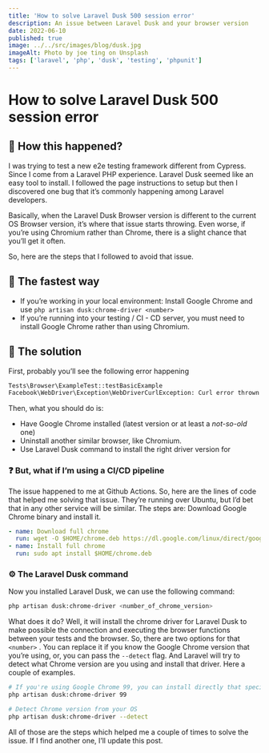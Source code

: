 ```yaml
---
title: 'How to solve Laravel Dusk 500 session error'
description: An issue between Laravel Dusk and your browser version
date: 2022-06-10
published: true
image: ../../src/images/blog/dusk.jpg
imageAlt: Photo by joe ting on Unsplash
tags: ['laravel', 'php', 'dusk', 'testing', 'phpunit']
---
```


# How to solve Laravel Dusk 500 session error

## 🤔 How this happened?

I was trying to test a new e2e testing framework different from Cypress. Since I come from a Laravel PHP experience. Laravel Dusk seemed like an easy tool to install. I followed the page instructions to setup but then I discovered one bug that it’s commonly happening among Laravel developers.

Basically, when the Laravel Dusk Browser version is different to the current OS Browser version, it’s where that issue starts throwing. Even worse, if you’re using Chromium rather than Chrome, there is a slight chance that you’ll get it often.

So, here are the steps that I followed to avoid that issue.

## 👟 The fastest way

- If you’re working in your local environment: Install Google Chrome and use `php artisan dusk:chrome-driver <number>`
- If you’re running into your testing / CI - CD server, you must need to install Google Chrome rather than using Chromium.

## 🔨 The solution

First, probably you’ll see the following error happening

```bash
Tests\Browser\ExampleTest::testBasicExample
Facebook\WebDriver\Exception\WebDriverCurlException: Curl error thrown for http POST to /session/d0eec334e467fffaf17d330d553bdbcc/url with params
```

Then, what you should do is:

- Have Google Chrome installed (latest version or at least a _not-so-old_ one)
- Uninstall another similar browser, like Chromium.
- Use Laravel Dusk command to install the right driver version for

### ❓ But, what if I’m using a CI/CD pipeline

The issue happened to me at Github Actions. So, here are the lines of code that helped me solving that issue. They’re running over Ubuntu, but I’d bet that in any other service will be similar. The steps are: Download Google Chrome binary and install it.

```yaml
- name: Download full chrome
  run: wget -O $HOME/chrome.deb https://dl.google.com/linux/direct/google-chrome-stable_current_amd64.deb
- name: Install full chrome
  run: sudo apt install $HOME/chrome.deb
```

### ⚙️ The Laravel Dusk command

Now you installed Laravel Dusk, we can use the following command:

```bash
php artisan dusk:chrome-driver <number_of_chrome_version>
```

What does it do? Well, it will install the chrome driver for Laravel Dusk to make possible the connection and executing the browser functions between your tests and the browser. So, there are two options for that `<number>` . You can replace it if you know the Google Chrome version that you’re using, or, you can pass the `--detect` flag. And Laravel will try to detect what Chrome version are you using and install that driver. Here a couple of examples.

```bash
# If you're using Google Chrome 99, you can install directly that specific version
php artisan dusk:chrome-driver 99

# Detect Chrome version from your OS
php artisan dusk:chrome-driver --detect
```

All of those are the steps which helped me a couple of times to solve the issue. If I find another one, I’ll update this post.
